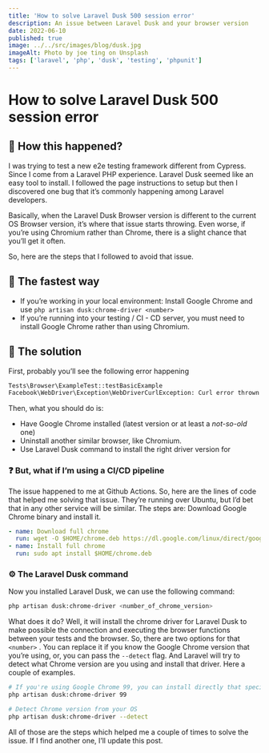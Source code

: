 ```yaml
---
title: 'How to solve Laravel Dusk 500 session error'
description: An issue between Laravel Dusk and your browser version
date: 2022-06-10
published: true
image: ../../src/images/blog/dusk.jpg
imageAlt: Photo by joe ting on Unsplash
tags: ['laravel', 'php', 'dusk', 'testing', 'phpunit']
---
```


# How to solve Laravel Dusk 500 session error

## 🤔 How this happened?

I was trying to test a new e2e testing framework different from Cypress. Since I come from a Laravel PHP experience. Laravel Dusk seemed like an easy tool to install. I followed the page instructions to setup but then I discovered one bug that it’s commonly happening among Laravel developers.

Basically, when the Laravel Dusk Browser version is different to the current OS Browser version, it’s where that issue starts throwing. Even worse, if you’re using Chromium rather than Chrome, there is a slight chance that you’ll get it often.

So, here are the steps that I followed to avoid that issue.

## 👟 The fastest way

- If you’re working in your local environment: Install Google Chrome and use `php artisan dusk:chrome-driver <number>`
- If you’re running into your testing / CI - CD server, you must need to install Google Chrome rather than using Chromium.

## 🔨 The solution

First, probably you’ll see the following error happening

```bash
Tests\Browser\ExampleTest::testBasicExample
Facebook\WebDriver\Exception\WebDriverCurlException: Curl error thrown for http POST to /session/d0eec334e467fffaf17d330d553bdbcc/url with params
```

Then, what you should do is:

- Have Google Chrome installed (latest version or at least a _not-so-old_ one)
- Uninstall another similar browser, like Chromium.
- Use Laravel Dusk command to install the right driver version for

### ❓ But, what if I’m using a CI/CD pipeline

The issue happened to me at Github Actions. So, here are the lines of code that helped me solving that issue. They’re running over Ubuntu, but I’d bet that in any other service will be similar. The steps are: Download Google Chrome binary and install it.

```yaml
- name: Download full chrome
  run: wget -O $HOME/chrome.deb https://dl.google.com/linux/direct/google-chrome-stable_current_amd64.deb
- name: Install full chrome
  run: sudo apt install $HOME/chrome.deb
```

### ⚙️ The Laravel Dusk command

Now you installed Laravel Dusk, we can use the following command:

```bash
php artisan dusk:chrome-driver <number_of_chrome_version>
```

What does it do? Well, it will install the chrome driver for Laravel Dusk to make possible the connection and executing the browser functions between your tests and the browser. So, there are two options for that `<number>` . You can replace it if you know the Google Chrome version that you’re using, or, you can pass the `--detect` flag. And Laravel will try to detect what Chrome version are you using and install that driver. Here a couple of examples.

```bash
# If you're using Google Chrome 99, you can install directly that specific version
php artisan dusk:chrome-driver 99

# Detect Chrome version from your OS
php artisan dusk:chrome-driver --detect
```

All of those are the steps which helped me a couple of times to solve the issue. If I find another one, I’ll update this post.
